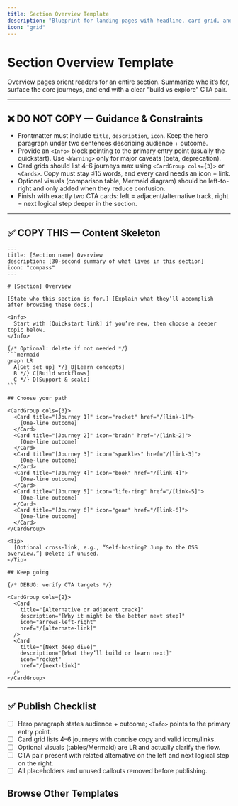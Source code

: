 ```yaml
---
title: Section Overview Template
description: "Blueprint for landing pages with headline, card grid, and CTAs."
icon: "grid"
---
```


# Section Overview Template

Overview pages orient readers for an entire section. Summarize who it’s for, surface the core journeys, and end with a clear “build vs explore” CTA pair.

---

## ❌ DO NOT COPY — Guidance & Constraints
- Frontmatter must include `title`, `description`, `icon`. Keep the hero paragraph under two sentences describing audience + outcome.
- Provide an `<Info>` block pointing to the primary entry point (usually the quickstart). Use `<Warning>` only for major caveats (beta, deprecation).
- Card grids should list 4–6 journeys max using `<CardGroup cols={3}>` or `<Cards>`. Copy must stay ≤15 words, and every card needs an icon + link.
- Optional visuals (comparison table, Mermaid diagram) should be left-to-right and only added when they reduce confusion.
- Finish with exactly two CTA cards: left = adjacent/alternative track, right = next logical step deeper in the section.

---

## ✅ COPY THIS — Content Skeleton

````mdx
---
title: [Section name] Overview
description: [30-second summary of what lives in this section]
icon: "compass"
---

# [Section] Overview

[State who this section is for.] [Explain what they’ll accomplish after browsing these docs.]

<Info>
  Start with [Quickstart link] if you’re new, then choose a deeper topic below.
</Info>

{/* Optional: delete if not needed */}
```mermaid
graph LR
  A[Get set up] */} B[Learn concepts]
  B */} C[Build workflows]
  C */} D[Support & scale]
```

## Choose your path

<CardGroup cols={3}>
  <Card title="[Journey 1]" icon="rocket" href="/[link-1]">
    [One-line outcome]
  </Card>
  <Card title="[Journey 2]" icon="brain" href="/[link-2]">
    [One-line outcome]
  </Card>
  <Card title="[Journey 3]" icon="sparkles" href="/[link-3]">
    [One-line outcome]
  </Card>
  <Card title="[Journey 4]" icon="book" href="/[link-4]">
    [One-line outcome]
  </Card>
  <Card title="[Journey 5]" icon="life-ring" href="/[link-5]">
    [One-line outcome]
  </Card>
  <Card title="[Journey 6]" icon="gear" href="/[link-6]">
    [One-line outcome]
  </Card>
</CardGroup>

<Tip>
  [Optional cross-link, e.g., “Self-hosting? Jump to the OSS overview.”] Delete if unused.
</Tip>

## Keep going

{/* DEBUG: verify CTA targets */}

<CardGroup cols={2}>
  <Card
    title="[Alternative or adjacent track]"
    description="[Why it might be the better next step]"
    icon="arrows-left-right"
    href="/[alternate-link]"
  />
  <Card
    title="[Next deep dive]"
    description="[What they’ll build or learn next]"
    icon="rocket"
    href="/[next-link]"
  />
</CardGroup>
````

---

## ✅ Publish Checklist
- [ ] Hero paragraph states audience + outcome; `<Info>` points to the primary entry point.
- [ ] Card grid lists 4–6 journeys with concise copy and valid icons/links.
- [ ] Optional visuals (tables/Mermaid) are LR and actually clarify the flow.
- [ ] CTA pair present with related alternative on the left and next logical step on the right.
- [ ] All placeholders and unused callouts removed before publishing.

## Browse Other Templates

<CardGroup cols={3}>
  <Card
    title="Quickstart"
    description="Install → Configure → Add → Search → Delete."
    icon="rocket"
    href="/templates/quickstart_template"
  />
  <Card
    title="Operation Guide"
    description="Single task walkthrough with verification checkpoints."
    icon="circle-check"
    href="/templates/operation_guide_template"
  />
  <Card
    title="Feature Guide"
    description="Explain when and why to use a capability, not just the API."
    icon="sparkles"
    href="/templates/feature_guide_template"
  />
  <Card
    title="Concept Guide"
    description="Define mental models, key terms, and diagrams."
    icon="brain"
    href="/templates/concept_guide_template"
  />
  <Card
    title="Integration Guide"
    description="Configure Mem0 alongside third-party tools."
    icon="plug"
    href="/templates/integration_guide_template"
  />
  <Card
    title="Cookbook"
    description="Narrative, end-to-end walkthroughs."
    icon="book-open"
    href="/templates/cookbook_template"
  />
  <Card
    title="API Reference"
    description="Endpoint specifics with dual-language examples."
    icon="code"
    href="/templates/api_reference_template"
  />
  <Card
    title="Parameters Reference"
    description="Accepted fields, defaults, and misuse fixes."
    icon="list"
    href="/templates/parameters_reference_template"
  />
  <Card
    title="Migration Guide"
    description="Plan → migrate → validate with rollback."
    icon="arrow-right"
    href="/templates/migration_guide_template"
  />
  <Card
    title="Release Notes"
    description="Ship highlights and required CTAs."
    icon="megaphone"
    href="/templates/release_notes_template"
  />
  <Card
    title="Troubleshooting Playbook"
    description="Symptom → diagnose → fix."
    icon="life-buoy"
    href="/templates/troubleshooting_playbook_template"
  />
  <Card
    title="Section Overview"
    description="Landing pages with card grids and CTA pair."
    icon="grid"
    href="/templates/section_overview_template"
  />
</CardGroup>

<CardGroup cols={2}>
  <Card
    title="Contribution Hub"
    description="Review the authoring workflow and linked templates."
    icon="clipboard-list"
    href="/platform/contribute"
  />
  <Card
    title="Docs Home"
    description="Return to the platform overview once you’re done."
    icon="compass"
    href="/platform/overview"
  />
</CardGroup>
